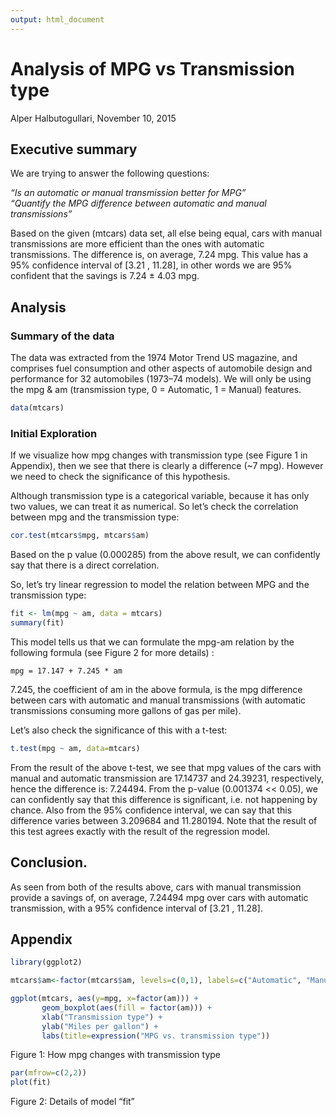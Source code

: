 ```yaml
---
output: html_document
---
```

Analysis of MPG vs Transmission type
====================================

Alper Halbutogullari, November 10, 2015

## Executive summary

We are trying to answer the following questions:

*“Is an automatic or manual transmission better for MPG”*   
*"Quantify the MPG difference between automatic and manual transmissions"*  

Based on the given (mtcars) data set, all else being equal,
cars with manual transmissions are more efficient than the ones with
automatic transmissions. The difference is, on average, 7.24 mpg.
This value has a 95% confidence interval of [3.21 , 11.28],
in other words we are 95% confident that the savings is 7.24 $\pm$ 4.03 mpg.

## Analysis

### Summary of the data

The data was extracted from the 1974 Motor Trend US magazine, and
comprises fuel consumption and other aspects of automobile design and
performance for 32 automobiles (1973–74 models). We will only be using
the mpg & am (transmission type, 0 = Automatic, 1 = Manual) features.

```r
data(mtcars)
```

### Initial Exploration

If we visualize how mpg changes with transmission type (see Figure 1 in Appendix), then we see that there is clearly a difference (~7 mpg). However we need to check the significance of this hypothesis.

Although transmission type is a categorical variable, because it has
only two values, we can treat it as numerical. So let's check the
correlation between mpg and the transmission type:

```r
cor.test(mtcars$mpg, mtcars$am)
```

Based on the p value (0.000285) from the above result, 
we can confidently say that there is a direct correlation.

So, let's try linear regression to model the relation
between MPG and the transmission type:

```r
fit <- lm(mpg ~ am, data = mtcars) 
summary(fit)
```

This model tells us that we can formulate the mpg-am relation 
by the following formula (see Figure 2 for more details) :

    mpg = 17.147 + 7.245 * am

7.245, the coefficient of am in the above formula, is the mpg
difference between cars with automatic and manual transmissions
(with automatic transmissions consuming more gallons of gas per mile).

Let's also check the significance of this with a t-test:

```r
t.test(mpg ~ am, data=mtcars)
```

From the result of the above t-test, we see that mpg values of the cars
with manual and automatic transmission are 17.14737 and 24.39231,
respectively, hence the difference is: 7.24494. 
From the p-value (0.001374 << 0.05), we can confidently say that this
difference is significant, i.e. not happening by chance. Also from the
95% confidence interval, we can say that this difference varies
between 3.209684 and 11.280194. Note that the result of this test 
agrees exactly with the result of the regression model.

## Conclusion.

As seen from both of the results above, cars with manual
transmission provide a savings of, on average, 7.24494 mpg 
over cars with automatic transmission, with a 95% confidence 
interval of [3.21 , 11.28].


## Appendix


```r
library(ggplot2)

mtcars$am<-factor(mtcars$am, levels=c(0,1), labels=c("Automatic", "Manual"))

ggplot(mtcars, aes(y=mpg, x=factor(am))) +
       geom_boxplot(aes(fill = factor(am))) +
       xlab("Transmission type") +
       ylab("Miles per gallon") +
       labs(title=expression("MPG vs. transmission type"))
```


Figure 1: How mpg changes with transmission type



```r
par(mfrow=c(2,2))
plot(fit)
```


Figure 2: Details of model "fit"
